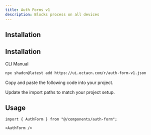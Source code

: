 ```yaml
---
title: Auth Forms v1
description: Blocks process on all devices
---
```


<BlockDisplay
  name="auth-form-v1-demo"
/>

## Installation

## Installation

<CodeTabs>

<TabsList>
  <TabsTrigger value="cli">CLI</TabsTrigger>
  <TabsTrigger value="manual">Manual</TabsTrigger>
</TabsList>

<TabsContent value="cli">

```bash
npx shadcn@latest add https://ui.octacn.com/r/auth-form-v1.json
```

</TabsContent>

<TabsContent value="manual">

<Steps>

<Step>Copy and paste the following code into your project.</Step>

<ComponentSource name="auth-form-v1" title="components/auth-form.tsx" />

<Step>Update the import paths to match your project setup.</Step>

</Steps>

</TabsContent>

</CodeTabs>

## Usage

```tsx showLineNumbers
import { AuthForm } from "@/components/auth-form";
```

```tsx showLineNumbers
<AuthForm />
```

